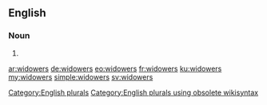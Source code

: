 ==English==

===Noun===
{{head|en}}

# {{plural of|widower}}

[[Category:English plurals]][[Category:English plurals using obsolete wikisyntax]]

[[ar:widowers]]
[[de:widowers]]
[[eo:widowers]]
[[fr:widowers]]
[[ku:widowers]]
[[my:widowers]]
[[simple:widowers]]
[[sv:widowers]]